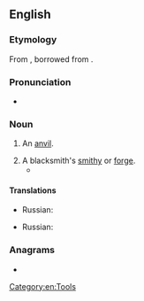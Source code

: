 ==English==

===Etymology===
From {{inh|en|enm|}}, borrowed from {{der|en|non|steði}}.

===Pronunciation===
* {{IPA|en|/ˈstɪði/}}

===Noun===
{{en-noun|stithies}}

# An [[anvil]].
#: {{rfquotek|en|Sir Walter Scott}}
# A blacksmith's [[smithy]] or [[forge]].
#* {{RQ:Shakespeare Hamlet|III|ii|passage=As foul as Vulcan's '''stithy'''.}}

====Translations====
{{trans-top|an anvil}}
* Russian: {{t+|ru|накова́льня|f}}
{{trans-mid}}
{{trans-bottom}}

{{trans-top|smithy or forge}}
* Russian: {{t+|ru|ку́зница|f}}
{{trans-mid}}
{{trans-bottom}}

===Anagrams===
* {{anagrams|en|a=histty|shitty}}

[[Category:en:Tools]]